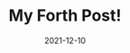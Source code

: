 ---
title: My Forth Post!
slug: my-fourth-post
date: 2021-12-10
featureImage: profile.JPG
excerpt: Lorem ipsum dolor sit amet, consectetur adipiscing elit, sed do eiusmod tempor incididunt ut labore et dolore magna aliqua. 
---